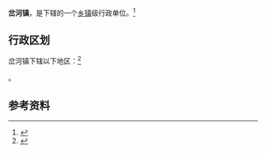 {{中国乡级行政区|52/05/02/102/000}}

'''岔河镇'''，是{{PRC admin/fullname|52/05/02/102/000|3}}下辖的一个[[乡镇|乡镇]]级行政单位。<ref>{{PRC admin/ref sgc|{{PRC admin/parent|52/05/02/102/000}}}}</ref>

== 行政区划 ==

岔河镇下辖以下地区：<ref>{{PRC admin/ref sgc|52/05/02/102/000}}</ref>

{{PRC admin/children|52/05/02/102/000}}。

== 参考资料 ==

{{reflist}}

{{行政区划小作品}}
{{PRC admin/navcat|52/05/02/102/000}}